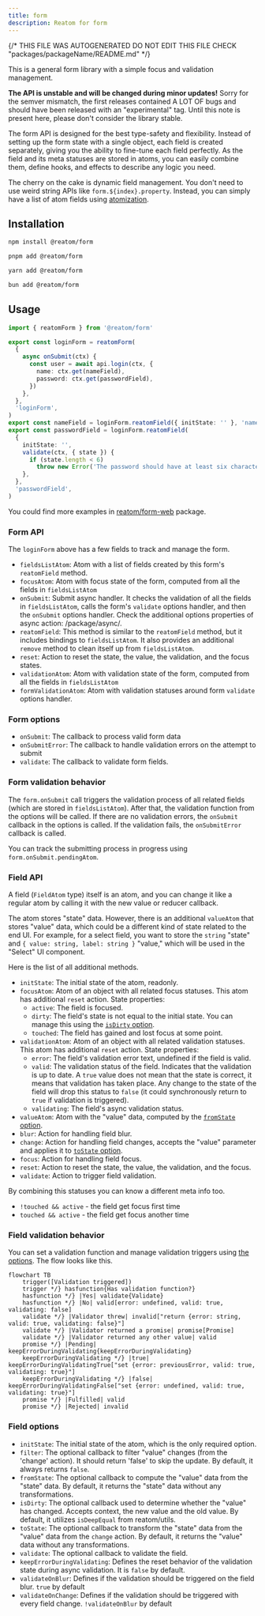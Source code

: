 ```yaml
---
title: form
description: Reatom for form
---
```


{/* THIS FILE WAS AUTOGENERATED
DO NOT EDIT THIS FILE 
CHECK "packages/packageName/README.md" */}



This is a general form library with a simple focus and validation management.

**The API is unstable and will be changed during minor updates!** Sorry for the semver mismatch, the first releases contained A LOT OF bugs and should have been released with an "experimental" tag. Until this note is present here, please don't consider the library stable.

The form API is designed for the best type-safety and flexibility. Instead of setting up the form state with a single object, each field is created separately, giving you the ability to fine-tune each field perfectly. As the field and its meta statuses are stored in atoms, you can easily combine them, define hooks, and effects to describe any logic you need.

The cherry on the cake is dynamic field management. You don't need to use weird string APIs like `form.${index}.property`. Instead, you can simply have a list of atom fields using [atomization](/recipes/atomization/).

## Installation

<Tabs>
<TabItem label="npm">

  ```sh
npm install @reatom/form
  ```

</TabItem>
<TabItem label="pnpm">

  ```sh
pnpm add @reatom/form
  ```

</TabItem>
<TabItem label="yarn">

  ```sh
yarn add @reatom/form
  ```

</TabItem>
<TabItem label="bun">

  ```sh
bun add @reatom/form
  ```

</TabItem>
</Tabs>


## Usage

```ts
import { reatomForm } from '@reatom/form'

export const loginForm = reatomForm(
  {
    async onSubmit(ctx) {
      const user = await api.login(ctx, {
        name: ctx.get(nameField),
        password: ctx.get(passwordField),
      })
    },
  },
  'loginForm',
)
export const nameField = loginForm.reatomField({ initState: '' }, 'nameField')
export const passwordField = loginForm.reatomField(
  {
    initState: '',
    validate(ctx, { state }) {
      if (state.length < 6)
        throw new Error('The password should have at least six characters.')
    },
  },
  'passwordField',
)
```

You could find more examples in [reatom/form-web](/package/form-web/) package.

### Form API

The `loginForm` above has a few fields to track and manage the form.

- `fieldsListAtom`: Atom with a list of fields created by this form's `reatomField` method.
- `focusAtom`: Atom with focus state of the form, computed from all the fields in `fieldsListAtom`
- `onSubmit`: Submit async handler. It checks the validation of all the fields in `fieldsListAtom`, calls the form's `validate` options handler, and then the `onSubmit` options handler. Check the additional options properties of async action: /package/async/.
- `reatomField`: This method is similar to the `reatomField` method, but it includes bindings to `fieldsListAtom`. It also provides an additional `remove` method to clean itself up from `fieldsListAtom`.
- `reset`: Action to reset the state, the value, the validation, and the focus states.
- `validationAtom`: Atom with validation state of the form, computed from all the fields in `fieldsListAtom`
- `formValidationAtom`: Atom with validation statuses around form `validate` options handler.

### Form options

- `onSubmit`: The callback to process valid form data
- `onSubmitError`: The callback to handle validation errors on the attempt to submit
- `validate`: The callback to validate form fields.

### Form validation behavior

The `form.onSubmit` call triggers the validation process of all related fields (which are stored in `fieldsListAtom`). After that, the validation function from the options will be called. If there are no validation errors, the `onSubmit` callback in the options is called. If the validation fails, the `onSubmitError` callback is called.

You can track the submitting process in progress using `form.onSubmit.pendingAtom`.

### Field API

A field (`FieldAtom` type) itself is an atom, and you can change it like a regular atom by calling it with the new value or reducer callback.

The atom stores "state" data. However, there is an additional `valueAtom` that stores "value" data, which could be a different kind of state related to the end UI. For example, for a select field, you want to store the `string` "state" and `{ value: string, label: string }` "value," which will be used in the "Select" UI component.

Here is the list of all additional methods.

- `initState`: The initial state of the atom, readonly.
- `focusAtom`: Atom of an object with all related focus statuses. This atom has additional `reset` action. State properties:
  - `active`: The field is focused.
  - `dirty`: The field's state is not equal to the initial state. You can manage this using the [`isDirty` option](#field-options).
  - `touched`: The field has gained and lost focus at some point.
- `validationAtom`: Atom of an object with all related validation statuses. This atom has additional `reset` action. State properties:
  - `error`: The field's validation error text, undefined if the field is valid.
  - `valid`: The validation status of the field. Indicates that the validation is up to date. A `true` value does not mean that the state is correct, it means that validation has taken place. Any change to the state of the field will drop this status to `false` (it could synchronously return to `true` if validation is triggered).
  - `validating`: The field's async validation status.
- `valueAtom`: Atom with the "value" data, computed by the [`fromState` option](#field-options).
- `blur`: Action for handling field blur.
- `change`: Action for handling field changes, accepts the "value" parameter and applies it to [`toState` option](#field-options).
- `focus`: Action for handling field focus.
- `reset`: Action to reset the state, the value, the validation, and the focus.
- `validate`: Action to trigger field validation.

By combining this statuses you can know a different meta info too.

- `!touched && active` - the field get focus first time
- `touched && active` - the field get focus another time

### Field validation behavior

You can set a validation function and manage validation triggers using [the options](#field-options). The flow looks like this.

```mermaid
flowchart TB
    trigger([Validation triggered])
    trigger */} hasfunction{Has validation function?}
    hasfunction */} |Yes| validate{Validate}
    hasfunction */} |No| valid[error: undefined, valid: true, validating: false]
    validate */} |Validator threw| invalid["return {error: string, valid: true, validating: false}"]
    validate */} |Validator returned a promise| promise[Promise]
    validate */} |Validator returned any other value| valid
    promise */} |Pending| keepErrorDuringValidating{keepErrorDuringValidating}
    keepErrorDuringValidating */} |true| keepErrorDuringValidatingTrue["set {error: previousError, valid: true, validating: true}"]
    keepErrorDuringValidating */} |false| keepErrorDuringValidatingFalse["set {error: undefined, valid: true, validating: true}"]
    promise */} |Fulfilled| valid
    promise */} |Rejected| invalid
```

### Field options

- `initState`: The initial state of the atom, which is the only required option.
- `filter`: The optional callback to filter "value" changes (from the 'change' action). It should return 'false' to skip the update. By default, it always returns `false`.
- `fromState`: The optional callback to compute the "value" data from the "state" data. By default, it returns the "state" data without any transformations.
- `isDirty`: The optional callback used to determine whether the "value" has changed. Accepts context, the new value and the old value. By default, it utilizes `isDeepEqual` from reatom/utils.
- `toState`: The optional callback to transform the "state" data from the "value" data from the `change` action. By default, it returns the "value" data without any transformations.
- `validate`: The optional callback to validate the field.
- `keepErrorDuringValidating`: Defines the reset behavior of the validation state during async validation. It is `false` by default.
- `validateOnBlur`: Defines if the validation should be triggered on the field blur. `true` by default
- `validateOnChange`: Defines if the validation should be triggered with every field change. `!validateOnBlur` by default
